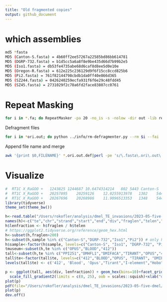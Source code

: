```yaml
---
title: "Old fragmented copies"
output: github_document
---
```



# which assemblies
```bash
md5 *fasta                                                                                                                                              
MD5 (Canton-S.fasta) = 4b60ff2ee57267a22585bd86bb614781
MD5 (DGRP-732.fasta) = b1d5cc5a6a8f8e9be435d66d7b99b2e5
MD5 (Iso1.fasta) = db53fe4735abe68d6caf8d8ee5d0e10e
MD5 (Oregon-R.fasta) = 612e225c236129d9f6f15cc8ccd825b6
MD5 (Pi2.fasta) = 761f82144798cbdb1da0ff40e866d365
MD5 (SZ244.fasta) = 0426240259ecfa931f6f6e29c48fdd45
MD5 (SZ45.fasta) = 2731029f2c78a6fd2face83807cc0761
```


# Repeat Masking
```bash
for i in *.fa; do RepeatMasker -pa 20 -no_is -s -nolow -dir out -lib repeatlibrary/teseqs.fasta  $i;done  
```

Defragment files
```bash
for i in *ori.out; do python ../info/rm-defragmenter.py --rm $i --fai ../info/teseqs.fasta.fai --dist 100 > ../raw-defrag/$i.def; done
```

Append file name and merge
```bash
awk '{print $0,FILENAME}' *.ori.out.def|perl -pe 's/\.fasta\.ori\.out\.def//' > merged.def   
```

# Visualize
```R
#  RT1C	X_RaGOO	+	1243825	1244687	10.6474314214	802	5443 Canton-S
#  RT1C	X_RaGOO	+	20257895	20259126	12.0255913978	1302	5443 Canton-S
#  RT1C	X_RaGOO	+	20267696	20268986	11.9096513353	1348	5443 Canton-S
library(tidyverse)
theme_set(theme_bw())

h<-read.table("/Users/rokofler/analysis/dmel_TE_invasions/2023-05-five-dmel/raw-defrag/merged.def",header=F)
names(h)<-c("te","chr","strand","start","end","div","fraglen","telen","sample")
h$lenfraction <- h$fraglen / h$telen
# https://ggplot2.tidyverse.org/reference/geom_hex.html
h<-subset(h,fraglen>200)
h<-subset(h,sample %in% c("Canton-S","DGRP-732","Iso1","Pi2")) # only high quality assemblies; Oregon-R is contaminated with the P-element; Chakraborty is informed
h$sample<-factor(h$sample, levels=c("Canton-S", "Iso1", "DGRP-732", "Pi2"))
tmuseum<-subset(h,te %in% c("OPUS","BLOOD","412"))
tall<-subset(h,te %in% c("PPI251","DMHFL1","DMIFACA","TIRANT","OPUS","412","BLOOD"))
tall$te<-factor(tall$te, levels=c("412","BLOOD","OPUS", "TIRANT", "DMIFACA","DMHFL1","PPI251"))
levels(tall$te) <- c('412', 'Blood', 'Opus',"Tirant","I-element","Hobo","P-element")

p <- ggplot(tall, aes(div, lenfraction)) + geom_hex(bins=10)+facet_grid(sample~te)+
  scale_fill_gradient2(limits = c(0, 25), oob = scales::squish)+xlab("divergence")+ylab("length fraction of full-length insertion")
plot(p)
pdf(file="/Users/rokofler/analysis/dmel_TE_invasions/2023-05-five-dmel/graphs/all-separate.pdf",width=8,height=5)
plot(p)
dev.off()
```







